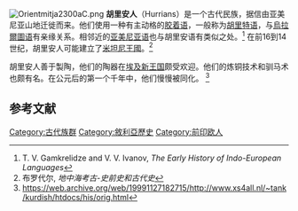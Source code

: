 [[File:Orientmitja2300aC.png|thumb]]
'''胡里安人'''（Hurrians）是一个古代民族，据信由亚美尼亚山地迁徙而来。他们使用一种有主动格的[[胶着语|胶着语]]，一般称为[[胡里特语|胡里特语]]，与[[烏拉爾圖语|烏拉爾圖语]]有亲缘关系。相邻近的[[亚美尼亚语|亚美尼亚语]]也与胡里安语有类似之处。<ref name="autogenerated1"> T. V. Gamkrelidze and V. V. Ivanov, ''The Early History of Indo-European Languages''</ref> 在前16到14世纪，胡里安人可能建立了[[米坦尼王國|米坦尼王國]]。<ref name="autogenerated3"> 布罗代尔, ''地中海考古-史前史和古代史''</ref>

胡里安人善于製陶，他们的陶器在[[古埃及|埃及]][[新王国时期|新王国]]颇受欢迎。他们的炼铜技术和驯马术也颇有名。在公元后的第一个千年中，他们慢慢被同化。 <ref name="autogenerated2">https://web.archive.org/web/19991127182715/http://www.xs4all.nl/~tank/kurdish/htdocs/his/orig.html</ref>

== 参考文献 ==
<div class="references-small">
<references />
</div>

{{Authority control}}
[[Category:古代族群|Category:古代族群]]
[[Category:敘利亞歷史|Category:敘利亞歷史]]
[[Category:前印欧人|Category:前印欧人]]